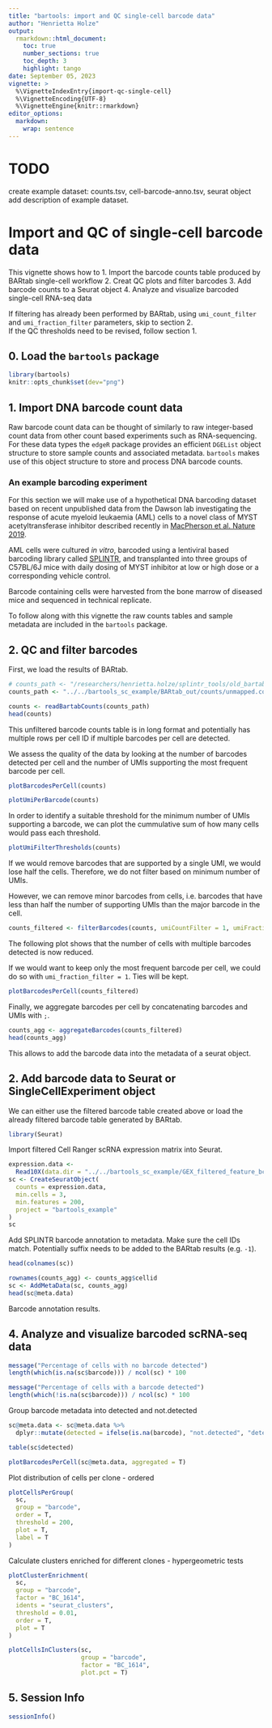 ```yaml
---
title: "bartools: import and QC single-cell barcode data"
author: "Henrietta Holze"
output: 
  rmarkdown::html_document:
    toc: true
    number_sections: true
    toc_depth: 3
    highlight: tango 
date: September 05, 2023
vignette: >
  %\VignetteIndexEntry{import-qc-single-cell}
  %\VignetteEncoding{UTF-8}
  %\VignetteEngine{knitr::rmarkdown}
editor_options: 
  markdown: 
    wrap: sentence
---
```


# TODO
create example dataset: counts.tsv, cell-barcode-anno.tsv, seurat object
add description of example dataset. 


# Import and QC of single-cell barcode data

This vignette shows how to
1. Import the barcode counts table produced by BARtab single-cell workflow
2. Creat QC plots and filter barcodes
3. Add barcode counts to a Seurat object
4. Analyze and visualize barcoded single-cell RNA-seq data

If filtering has already been performed by BARtab, using `umi_count_filter` and `umi_fraction_filter` parameters, skip to section 2.  
If the QC thresholds need to be revised, follow section 1. 

## 0. Load the `bartools` package

```r
library(bartools)
knitr::opts_chunk$set(dev="png")
```

## 1. Import DNA barcode count data

Raw barcode count data can be thought of similarly to raw integer-based count data from other count based experiments such as RNA-sequencing.
For these data types the `edgeR` package provides an efficient `DGEList` object structure to store sample counts and associated metadata.
`bartools` makes use of this object structure to store and process DNA barcode counts.

### An example barcoding experiment

For this section we will make use of a hypothetical DNA barcoding dataset based on recent unpublished data from the Dawson lab investigating the response of acute myeloid leukaemia (AML) cells to a novel class of MYST acetyltransferase inhibitor described recently in [MacPherson et al. Nature 2019](https://dx.doi.org/10.1038/s41586-019-1835-6).

AML cells were cultured *in vitro*, barcoded using a lentiviral based barcoding library called [SPLINTR](https://dx.doi.org/10.1038/s41586-021-04206-7), and transplanted into three groups of C57BL/6J mice with daily dosing of MYST inhibitor at low or high dose or a corresponding vehicle control.

Barcode containing cells were harvested from the bone marrow of diseased mice and sequenced in technical replicate.

To follow along with this vignette the raw counts tables and sample metadata are included in the `bartools` package.

## 2. QC and filter barcodes

First, we load the results of BARtab. 

```r
# counts_path <- "/researchers/henrietta.holze/splintr_tools/old_bartab/test/test_out/sc/counts/test_sc.counts.tsv"
counts_path <- "../../bartools_sc_example/BARtab_out/counts/unmapped.counts.tsv"
```

```r
counts <- readBartabCounts(counts_path)
head(counts)
```

This unfiltered barcode counts table is in long format and potentially has multiple rows per cell ID if multiple barcodes per cell are detected. 

We assess the quality of the data by looking at the number of barcodes detected per cell and the number of UMIs supporting the most frequent barcode per cell. 

```r
plotBarcodesPerCell(counts)
```

```r
plotUmiPerBarcode(counts)
```

In order to identify a suitable threshold for the minimum number of UMIs supporting a barcode, we can plot the cummulative sum of how many cells would pass each threshold. 

```r
plotUmiFilterThresholds(counts)
```

If we would remove barcodes that are supported by a single UMI, we would lose half the cells. Therefore, we do not filter based on minimum number of UMIs.

However, we can remove minor barcodes from cells, i.e. barcodes that have less than half the number of supporting UMIs than the major barcode in the cell. 

```r
counts_filtered <- filterBarcodes(counts, umiCountFilter = 1, umiFractionFilter = 0.5)
```

The following plot shows that the number of cells with multiple barcodes detected is now reduced. 

If we would want to keep only the most frequent barcode per cell, we could do so with `umi_fraction_filter = 1`. 
Ties will be kept. 


```r
plotBarcodesPerCell(counts_filtered)
```

Finally, we aggregate barcodes per cell by concatenating barcodes and UMIs with `;`.  

```r
counts_agg <- aggregateBarcodes(counts_filtered)
head(counts_agg)
```

This allows to add the barcode data into the metadata of a seurat object. 


## 2. Add barcode data to Seurat or SingleCellExperiment object

We can either use the filtered barcode table created above or load the already filtered barcode table generated by BARtab. 

```r
library(Seurat)
```

Import filtered Cell Ranger scRNA expression matrix into Seurat.

```r
expression.data <-
  Read10X(data.dir = "../../bartools_sc_example/GEX_filtered_feature_bc_matrix/", strip.suffix = T)
sc <- CreateSeuratObject(
  counts = expression.data,
  min.cells = 3,
  min.features = 200,
  project = "bartools_example"
)
sc
```

Add SPLINTR barcode annotation to metadata.
Make sure the cell IDs match. Potentially suffix needs to be added to the BARtab results (e.g. `-1`). 

```r
head(colnames(sc))
```


```r
rownames(counts_agg) <- counts_agg$cellid
sc <- AddMetaData(sc, counts_agg)
head(sc@meta.data)
```

Barcode annotation results. 


## 4. Analyze and visualize barcoded scRNA-seq data

```r
message("Percentage of cells with no barcode detected")
length(which(is.na(sc$barcode))) / ncol(sc) * 100

message("Percentage of cells with a barcode detected")
length(which(!is.na(sc$barcode))) / ncol(sc) * 100
```

Group barcode metadata into detected and not.detected

```r
sc@meta.data <- sc@meta.data %>%
  dplyr::mutate(detected = ifelse(is.na(barcode), "not.detected", "detected"))

table(sc$detected)
```


```r
plotBarcodesPerCell(sc@meta.data, aggregated = T)
```



Plot distribution of cells per clone - ordered

```r
plotCellsPerGroup(
  sc,
  group = "barcode",
  order = T,
  threshold = 200,
  plot = T,
  label = T
)
```

Calculate clusters enriched for different clones - hypergeometric tests

```r
plotClusterEnrichment(
  sc,
  group = "barcode",
  factor = "BC_1614",
  idents = "seurat_clusters",
  threshold = 0.01,
  order = T,
  plot = T
)
```


```r
plotCellsInClusters(sc,
                    group = "barcode",
                    factor = "BC_1614",
                    plot.pct = T)
```


## 5. Session Info

```r
sessionInfo()
```
